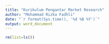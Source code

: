 ```yaml
---
title: "Kurikulum Pengantar Market Research"
author: "Mohammad Rizka Fadhli"
date: "`r format(Sys.time(), '%d %B %Y')`"
output: word_document
---
```


```r
rm(list=ls())
```
